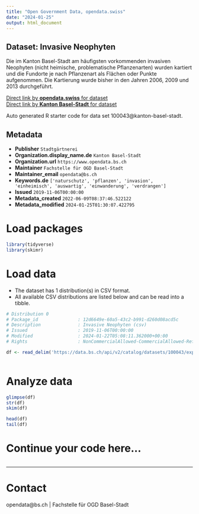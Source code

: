 ```yaml
---
title: "Open Government Data, opendata.swiss"
date: "2024-01-25"
output: html_document
---
```


## Dataset: Invasive Neophyten

Die im Kanton Basel-Stadt am häufigsten vorkommenden invasiven Neophyten (nicht heimische, problematische Pflanzenarten) wurden kartiert und die Fundorte je nach Pflanzenart als Flächen oder Punkte aufgenommen. Die Kartierung wurde bisher in den Jahren 2006, 2009 und 2013 durchgeführt.

[Direct link by **opendata.swiss** for dataset](https://opendata.swiss/de/dataset/invasive-neophyten)<br>
[Direct link by **Kanton Basel-Stadt** for dataset](https://data.bs.ch/explore/dataset/100043/)

Auto generated R starter code for data set 100043@kanton-basel-stadt.

## Metadata

- **Publisher** `Stadtgärtnerei`
- **Organization.display_name.de** `Kanton Basel-Stadt`
- **Organization.url** `https://www.opendata.bs.ch`
- **Maintainer** `Fachstelle für OGD Basel-Stadt`
- **Maintainer_email** `opendata@bs.ch`
- **Keywords.de** `['naturschutz', 'pflanzen', 'invasion', 'einheimisch', 'auswartig', 'einwanderung', 'verdrangen']`
- **Issued** `2019-11-06T00:00:00`
- **Metadata_created** `2022-06-09T08:37:46.522122`
- **Metadata_modified** `2024-01-25T01:30:07.422795`


# Load packages

```r

library(tidyverse)
library(skimr)

```

# Load data

-   The dataset has 1 distribution(s) in CSV format.
-   All available CSV distributions are listed below and can be read into a tibble.

```r

# Distribution 0
# Package_id               : 12d6649e-60a5-43c2-b991-d260d08acd5c
# Description              : Invasive Neophyten (csv)
# Issued                   : 2019-11-06T00:00:00
# Modified                 : 2024-01-22T05:08:11.362000+00:00
# Rights                   : NonCommercialAllowed-CommercialAllowed-ReferenceRequired

df <- read_delim('https://data.bs.ch/api/v2/catalog/datasets/100043/exports/csv')



```

# Analyze data

```r

glimpse(df)
str(df)
skim(df)

head(df)
tail(df)

```

# Continue your code here...

```r

```

------------------------------------------------------------------------

# Contact

opendata@bs.ch | Fachstelle für OGD Basel-Stadt
